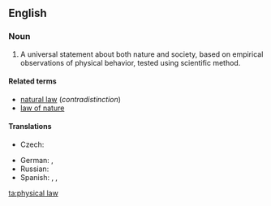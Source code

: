 ==English==
{{wikipedia}}
===Noun===
{{en-noun}}

# A universal statement about both nature and society, based on empirical observations of physical behavior, tested using scientific method.

====Related terms====
* [[natural law]] (''contradistinction'')
* [[law of nature]]

====Translations====
{{trans-top|physical law}}
* Czech: {{t-|cs|přírodní zákon|m}}
{{trans-mid}}
* German: {{t|de|Naturgesetz|n}}, {{t|de|physikalisches Gesetz|n}}
* Russian: {{t-|ru|физический закон|m|tr=fizíčeskij zakón|sc=Cyrl}}
* Spanish: {{t|es|ley de la naturaleza|f}}, {{t|es|leyes naturales|f-p}}, {{t|es|ley científica|f}}
{{trans-bottom}}

[[ta:physical law]]